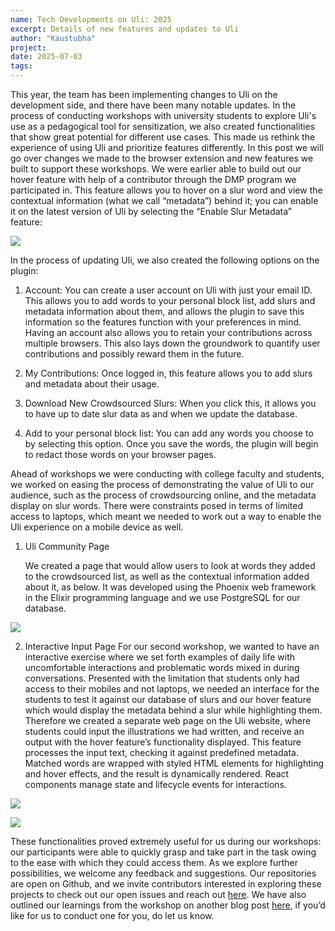 ```yaml
---
name: Tech Developments on Uli: 2025
excerpt: Details of new features and updates to Uli
author: "Kaustubha"
project: 
date: 2025-07-03
tags: 
---
```


<ContentPageShell>

This year, the team has been implementing changes to Uli on the development side, and there have been many notable updates. In the process of conducting workshops with university students to explore Uli's use as a pedagogical tool for sensitization, we also created functionalities that show great potential for different use cases. This made us rethink the experience of using Uli and prioritize features differently. In this post we will go over changes we made to the browser extension and new features we built to support these workshops. 
We were earlier able to build out our hover feature with help of a contributor through the DMP program we participated in. This feature allows you to hover on a slur word and view the contextual information (what we call “metadata”) behind it; you can enable it on the latest version of Uli by selecting the “Enable Slur Metadata” feature:

![](/Uli-new-features-2025.png)

In the process of updating Uli, we also created the following options on the plugin:

1. Account: You can create a user account on Uli with just your email ID. This allows you to add words to your personal block list, add slurs and metadata information about them, and allows the plugin to save this information so the features function with your preferences in mind. Having an account also allows you to retain your contributions across multiple browsers. This also lays down the groundwork to quantify user contributions and possibly reward them in the future.
   
3. My Contributions: Once logged in, this feature allows you to add slurs and metadata about their usage.
   
4. Download New Crowdsourced Slurs: When you click this, it allows you to have up to date slur data as and when we update the database.
   
5. Add to your personal block list: You can add any words you choose to by selecting this option. Once you save the words, the plugin will begin to redact those words on your browser pages.

Ahead of workshops we were conducting with college faculty and students, we worked on easing the process of demonstrating the value of Uli to our audience, such as the process of crowdsourcing online, and the metadata display on slur words. There were constraints posed in terms of limited access to laptops, which meant we needed to work out a way to enable the Uli experience on a mobile device as well.

  1. Uli Community Page

     We created a page that would allow users to look at words they added to the crowdsourced list, as well as the contextual information added about it, as below. It was  developed using the Phoenix web framework in the Elixir programming language and we use PostgreSQL for our database.

![](/Uli-community-page.png)

  2. Interactive Input Page
     For our second workshop, we wanted to have an interactive exercise where we set forth examples of daily life with uncomfortable interactions and problematic words mixed in during conversations.
     Presented with the limitation that students only had access to their mobiles and not laptops, we needed an interface for the students to test it against our database of slurs and our hover feature which would display the metadata behind a slur while highlighting them.
     Therefore we created a separate web page on the Uli website, where students could input the illustrations we had written, and receive an output with the hover feature’s functionality displayed.
     This feature processes the input text, checking it against predefined metadata. Matched words are wrapped with styled HTML elements for highlighting and hover effects, and the result is dynamically rendered.
     React components manage state and lifecycle events for interactions.
     
![](/Uli-input-1.png)

![](/Uli-input-2.png)

These functionalities proved extremely useful for us during our workshops: our participants were able to quickly grasp and take part in the task owing to the ease with which they could access them. 
As we explore further possibilities, we welcome any feedback and suggestions. Our repositories are open on Github, and we invite contributors interested in exploring these projects to check out our open issues and reach out [here](https://github.com/tattle-made/Uli/issues).
We have also outlined our learnings from the workshop on another blog post [here](https://uli.tattle.co.in/blog/Uli-workshop/), if you’d like for us to conduct one for you, do let us know.

</ContentPageShell>

